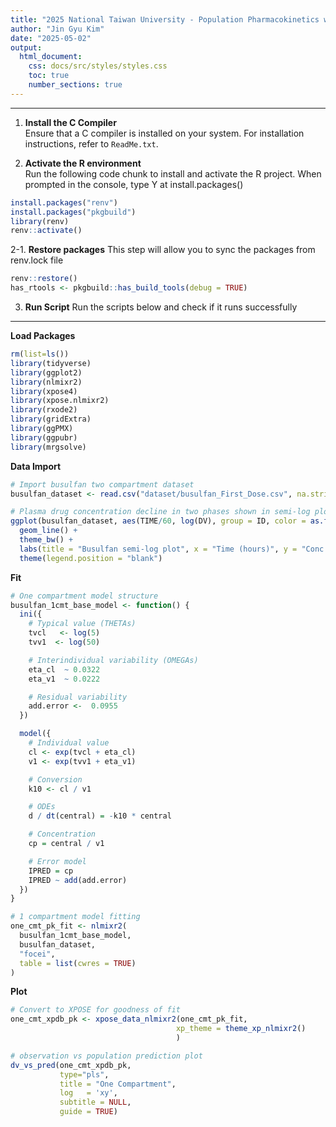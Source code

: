 ```yaml
---
title: "2025 National Taiwan University - Population Pharmacokinetics workshop: TEST"
author: "Jin Gyu Kim"
date: "2025-05-02"
output:
  html_document:
    css: docs/src/styles/styles.css
    toc: true
    number_sections: true
---
```


***
1. **Install the C Compiler**  
Ensure that a C compiler is installed on your system. For installation instructions, refer to `ReadMe.txt`.

2. **Activate the R environment**  
Run the following code chunk to install and activate the R project. When prompted in the console, type Y at install.packages()
```r
install.packages("renv")
install.packages("pkgbuild")
library(renv)
renv::activate()
```

2-1. **Restore packages**
This step will allow you to sync the packages from renv.lock file
```r
renv::restore()
has_rtools <- pkgbuild::has_build_tools(debug = TRUE)
```

3. **Run Script**
Run the scripts below and check if it runs successfully

***

**Load Packages**
```r
rm(list=ls())
library(tidyverse)
library(ggplot2)
library(nlmixr2)
library(xpose4)
library(xpose.nlmixr2)
library(rxode2)
library(gridExtra)
library(ggPMX)
library(ggpubr)
library(mrgsolve)
```

**Data Import**
```r
# Import busulfan two compartment dataset
busulfan_dataset <- read.csv("dataset/busulfan_First_Dose.csv", na.strings = ".")

# Plasma drug concentration decline in two phases shown in semi-log plot
ggplot(busulfan_dataset, aes(TIME/60, log(DV), group = ID, color = as.factor(ID))) +
  geom_line() +
  theme_bw() +
  labs(title = "Busulfan semi-log plot", x = "Time (hours)", y = "Conc (mg/L)") +
  theme(legend.position = "blank")
```

**Fit**
```r
# One compartment model structure
busulfan_1cmt_base_model <- function() {
  ini({
    # Typical value (THETAs)
    tvcl   <- log(5)
    tvv1  <- log(50)

    # Interindividual variability (OMEGAs)
    eta_cl  ~ 0.0322
    eta_v1  ~ 0.0222

    # Residual variability
    add.error <-  0.0955
  })

  model({
    # Individual value
    cl <- exp(tvcl + eta_cl)
    v1 <- exp(tvv1 + eta_v1)

    # Conversion
    k10 <- cl / v1

    # ODEs
    d / dt(central) = -k10 * central

    # Concentration
    cp = central / v1

    # Error model
    IPRED = cp
    IPRED ~ add(add.error)
  })
}

# 1 compartment model fitting
one_cmt_pk_fit <- nlmixr2(
  busulfan_1cmt_base_model,
  busulfan_dataset,
  "focei",
  table = list(cwres = TRUE)
)
```

**Plot**
```r
# Convert to XPOSE for goodness of fit
one_cmt_xpdb_pk <- xpose_data_nlmixr2(one_cmt_pk_fit,
                                     xp_theme = theme_xp_nlmixr2()
                                     )

# observation vs population prediction plot
dv_vs_pred(one_cmt_xpdb_pk,
           type="pls",
           title = "One Compartment",
           log   = 'xy',
           subtitle = NULL,
           guide = TRUE)
```
